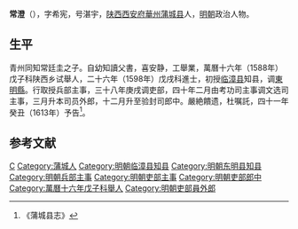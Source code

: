 '''常澄'''（{{bd|？||？|catIdx=}}），字希宪，号湛宇，[[陕西|陕西]][[西安府|西安府]][[華州|華州]][[蒲城县|蒲城县]]人，[[明朝|明朝]]政治人物。

== 生平 ==
青州同知常廷圭之子。自幼知讀父書，喜安静，工舉業，萬曆十六年（1588年）戊子科陕西乡试舉人，二十六年（1598年）戊戌科進士，初授[[临漳县|临漳县]]知县，调[[東明縣|東明縣]]。行取授兵部主事，三十八年庚戌调吏部，四十年二月由考功司主事调文选司主事，三月升本司员外郎，十二月升至验封司郎中。嚴絶饋遗，杜嘱託，四十一年癸丑（1613年）予告<ref>《蒲城县志》</ref>。

==参考文献==
{{reflist}}

{{萬曆二十六年戊戌科殿試金榜}}
{{DEFAULTSORT:}}
[[Category:常姓|C]]
[[Category:蒲城人|Category:蒲城人]]
[[Category:明朝临漳县知县|Category:明朝临漳县知县]]
[[Category:明朝东明县知县|Category:明朝东明县知县]]
[[Category:明朝兵部主事|Category:明朝兵部主事]]
[[Category:明朝吏部主事|Category:明朝吏部主事]]
[[Category:明朝吏部郎中|Category:明朝吏部郎中]]
[[Category:萬曆十六年戊子科舉人|Category:萬曆十六年戊子科舉人]]
[[Category:明朝吏部員外郎|Category:明朝吏部員外郎]]